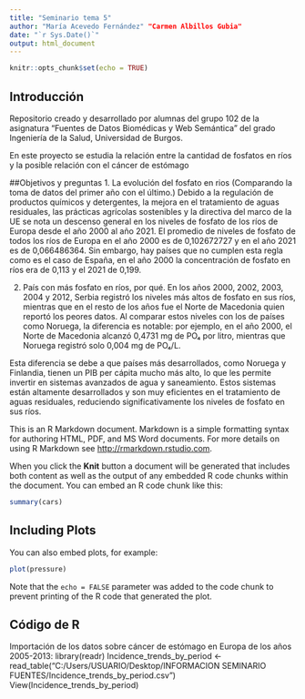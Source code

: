 ```yaml
---
title: "Seminario tema 5"
author: "María Acevedo Fernández" "Carmen Albillos Gubia"
date: "`r Sys.Date()`"
output: html_document
---
```


```r
knitr::opts_chunk$set(echo = TRUE)
```

## Introducción
Repositorio creado y desarrollado por alumnas del grupo 102 de la asignatura "Fuentes de Datos Biomédicas y Web Semántica" del grado Ingeniería de la Salud, Universidad de Burgos.

En este proyecto se estudia la relación entre la cantidad de fosfatos en ríos y la posible relación con el cáncer de estómago 


##Objetivos y preguntas
1. La evolución del fosfato en rios (Comparando la toma de datos del primer año con el último.) 
Debido a la regulación de productos químicos y detergentes, la mejora en el tratamiento de aguas residuales, las prácticas agrícolas sostenibles y la directiva del marco de la UE se nota un descenso general en los niveles de fosfato de los ríos de Europa desde el año 2000 al año 2021.
El promedio de niveles de fosfato de todos los ríos de Europa en el año 2000 es de 0,102672727 y en el año 2021 es de 0,066486364. Sin embargo, hay países que no cumplen esta regla como es el caso de España, en el año 2000 la concentración de fosfato en ríos era de 0,113 y el 2021 de 0,199.

2. País con más fosfato en ríos, por qué.
En los años 2000, 2002, 2003, 2004 y 2012, Serbia registró los niveles más altos de fosfato en sus ríos, mientras que en el resto de los años fue el Norte de Macedonia quien reportó los peores datos. Al comparar estos niveles con los de países como Noruega, la diferencia es notable: por ejemplo, en el año 2000, el Norte de Macedonia alcanzó 0,4731 mg de PO₄ por litro, mientras que Noruega registró solo 0,004 mg de PO₄/L.

Esta diferencia se debe a que países más desarrollados, como Noruega y Finlandia, tienen un PIB per cápita mucho más alto, lo que les permite invertir en sistemas avanzados de agua y saneamiento. Estos sistemas están altamente desarrollados y son muy eficientes en el tratamiento de aguas residuales, reduciendo significativamente los niveles de fosfato en sus ríos.









This is an R Markdown document. Markdown is a simple formatting syntax for authoring HTML, PDF, and MS Word documents. For more details on using R Markdown see <http://rmarkdown.rstudio.com>.

When you click the **Knit** button a document will be generated that includes both content as well as the output of any embedded R code chunks within the document. You can embed an R code chunk like this:

```r
summary(cars)
```

## Including Plots

You can also embed plots, for example:

```r
plot(pressure)
```

Note that the `echo = FALSE` parameter was added to the code chunk to prevent printing of the R code that generated the plot.








##  Código de R 
Importación de los datos sobre cáncer de estómago en Europa de los años 2005-2013:
library(readr)
Incidence_trends_by_period <- read_table("C:/Users/USUARIO/Desktop/INFORMACION SEMINARIO FUENTES/Incidence_trends_by_period.csv")
View(Incidence_trends_by_period)
